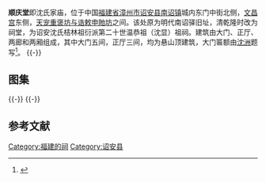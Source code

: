 {{文物保护单位
|名称 = 沈氏家庙顺庆堂
|图片 = 
|说明 = 
|级别 = 县级文物保护单位
|省名 = 福建省
|市/县名 =诏安县
|所在 = 南诏镇东门社区东门中街
|坐标 =<!-- 请使用{{Coord}}模板 -->
|分类 = 古建筑
|时代 = 清
|编号 = 14-10
|登录 = 2013年4月
}}
'''顺庆堂'''即沈氏家庙，位于中国[[福建省|福建省]][[漳州市|漳州市]][[诏安县|诏安县]][[南诏镇_(诏安县)|南诏镇]]城内东门中街北侧，[[诏安文昌宫|文昌宫]]东侧，[[南诏镇明代石牌坊群|天宠重褒坊与诰敕申貤坊]]之间。该处原为明代南诏驿旧址，清乾隆时改为祠堂，为诏安沈氏桔林祖衍派第二十世温恭祖（沈显）祖祠。建筑由大门、正厅、两廊和两厢组成，其中大门五间，正厅三间，均为悬山顶建筑，大门匾额由[[沈洲|沈洲]]题写<ref>{{cite web|url=http://www.fjzhaoan.cn/zazx/showarticle.asp?articleid=3493|title=《沈姓》|accessdate=2013-07-31|work=沈耀明|publisher=诏安之窗|deadurl=yes|archiveurl=https://web.archive.org/web/20160304211746/http://www.fjzhaoan.cn/zazx/showarticle.asp?articleid=3493|archivedate=2016-03-04}}</ref>。
{{-}} 
== 图集 ==
{{multiple image
| align  = left
| image1 = Shunqing Tang in Zhaoan 02 2013-06.JPG
| width1 = 240
| caption1 = 大门正面
| image2 = Shunqing Tang in Zhaoan 01 2013-06.JPG
| width2 = 240
| caption2 = 大门侧面
| image3 = Shunqing Tang in Zhaoan 03 2013-06.JPG
| width3 = 240
| caption3 = 大门外梁架
| image4 = Shunqing Tang in Zhaoan 06 2013-06.JPG
| width4 = 240
| caption4 = 大门内梁架
}}
{{-}} 
{{multiple image
| align  = left
| image1 = Shunqing Tang in Zhaoan 04 2013-06.JPG
| width1 = 240
| caption1 = 正厅
| image2 = Shunqing Tang in Zhaoan 08 2013-06.JPG
| width2 = 240
| caption2 = 正厅梁架
| image3 = Shunqing Tang in Zhaoan 09 2013-06.JPG
| width3 = 240
| caption3 = 正厅梁架
| image4 = Shunqing Tang in Zhaoan 10 2013-06.JPG
| width4 = 240
| caption4 = 两廊梁架}}
{{-}} 
==参考文献==
{{reflist}}
{{fujian-stub}}
{{DEFAULTSORT:S}}
{{Commons category|Shunqing Tang in Zhaoan}}
[[Category:福建的祠|Category:福建的祠]]
[[Category:诏安县|Category:诏安县]]